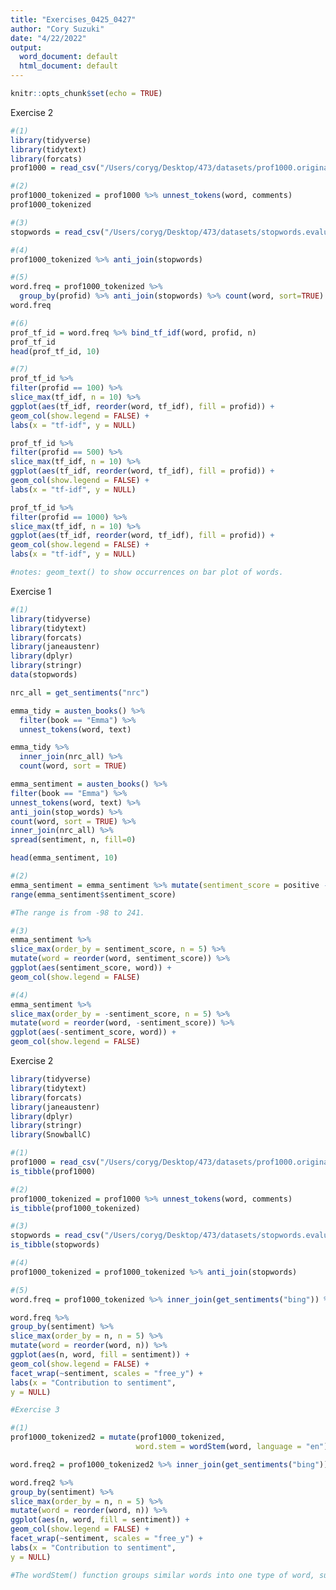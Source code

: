 ---
title: "Exercises_0425_0427"
author: "Cory Suzuki"
date: "4/22/2022"
output:
  word_document: default
  html_document: default
---

```{r setup, include=FALSE}
knitr::opts_chunk$set(echo = TRUE)
```

Exercise 2
```{r}
#(1)
library(tidyverse)
library(tidytext)
library(forcats)
prof1000 = read_csv("/Users/coryg/Desktop/473/datasets/prof1000.original.csv")

#(2)
prof1000_tokenized = prof1000 %>% unnest_tokens(word, comments)
prof1000_tokenized

#(3)
stopwords = read_csv("/Users/coryg/Desktop/473/datasets/stopwords.evaluation.csv")

#(4)
prof1000_tokenized %>% anti_join(stopwords)

#(5)
word.freq = prof1000_tokenized %>%
  group_by(profid) %>% anti_join(stopwords) %>% count(word, sort=TRUE)
word.freq

#(6)
prof_tf_id = word.freq %>% bind_tf_idf(word, profid, n)
prof_tf_id
head(prof_tf_id, 10)

#(7)
prof_tf_id %>%
filter(profid == 100) %>%
slice_max(tf_idf, n = 10) %>%
ggplot(aes(tf_idf, reorder(word, tf_idf), fill = profid)) +
geom_col(show.legend = FALSE) +
labs(x = "tf-idf", y = NULL)

prof_tf_id %>%
filter(profid == 500) %>%
slice_max(tf_idf, n = 10) %>%
ggplot(aes(tf_idf, reorder(word, tf_idf), fill = profid)) +
geom_col(show.legend = FALSE) +
labs(x = "tf-idf", y = NULL)

prof_tf_id %>%
filter(profid == 1000) %>%
slice_max(tf_idf, n = 10) %>%
ggplot(aes(tf_idf, reorder(word, tf_idf), fill = profid)) +
geom_col(show.legend = FALSE) +
labs(x = "tf-idf", y = NULL)

#notes: geom_text() to show occurrences on bar plot of words.
```

Exercise 1
```{r}
#(1)
library(tidyverse)
library(tidytext)
library(forcats)
library(janeaustenr)
library(dplyr)
library(stringr)
data(stopwords)

nrc_all = get_sentiments("nrc")

emma_tidy = austen_books() %>%
  filter(book == "Emma") %>%
  unnest_tokens(word, text)

emma_tidy %>%
  inner_join(nrc_all) %>%
  count(word, sort = TRUE)

emma_sentiment = austen_books() %>%
filter(book == "Emma") %>%
unnest_tokens(word, text) %>%
anti_join(stop_words) %>%
count(word, sort = TRUE) %>%
inner_join(nrc_all) %>%
spread(sentiment, n, fill=0)

head(emma_sentiment, 10)

#(2)
emma_sentiment = emma_sentiment %>% mutate(sentiment_score = positive - negative)
range(emma_sentiment$sentiment_score)

#The range is from -98 to 241.

#(3)
emma_sentiment %>%
slice_max(order_by = sentiment_score, n = 5) %>%
mutate(word = reorder(word, sentiment_score)) %>%
ggplot(aes(sentiment_score, word)) +
geom_col(show.legend = FALSE)

#(4)
emma_sentiment %>%
slice_max(order_by = -sentiment_score, n = 5) %>%
mutate(word = reorder(word, -sentiment_score)) %>%
ggplot(aes(-sentiment_score, word)) +
geom_col(show.legend = FALSE)
```

Exercise 2
```{r}
library(tidyverse)
library(tidytext)
library(forcats)
library(janeaustenr)
library(dplyr)
library(stringr)
library(SnowballC)

#(1)
prof1000 = read_csv("/Users/coryg/Desktop/473/datasets/prof1000.original.csv")
is_tibble(prof1000)

#(2)
prof1000_tokenized = prof1000 %>% unnest_tokens(word, comments)
is_tibble(prof1000_tokenized)

#(3)
stopwords = read_csv("/Users/coryg/Desktop/473/datasets/stopwords.evaluation.csv")
is_tibble(stopwords)

#(4)
prof1000_tokenized = prof1000_tokenized %>% anti_join(stopwords)

#(5)
word.freq = prof1000_tokenized %>% inner_join(get_sentiments("bing")) %>% count(word, sentiment, sort=TRUE)

word.freq %>%
group_by(sentiment) %>%
slice_max(order_by = n, n = 5) %>%
mutate(word = reorder(word, n)) %>%
ggplot(aes(n, word, fill = sentiment)) +
geom_col(show.legend = FALSE) +
facet_wrap(~sentiment, scales = "free_y") +
labs(x = "Contribution to sentiment",
y = NULL)

#Exercise 3

#(1)
prof1000_tokenized2 = mutate(prof1000_tokenized,
                            word.stem = wordStem(word, language = "en"))

word.freq2 = prof1000_tokenized2 %>% inner_join(get_sentiments("bing")) %>% count(word, sentiment, sort=TRUE)

word.freq2 %>%
group_by(sentiment) %>%
slice_max(order_by = n, n = 5) %>%
mutate(word = reorder(word, n)) %>%
ggplot(aes(n, word, fill = sentiment)) +
geom_col(show.legend = FALSE) +
facet_wrap(~sentiment, scales = "free_y") +
labs(x = "Contribution to sentiment",
y = NULL)

#The wordStem() function groups similar words into one type of word, such as assigns and assignments into assign.

```
